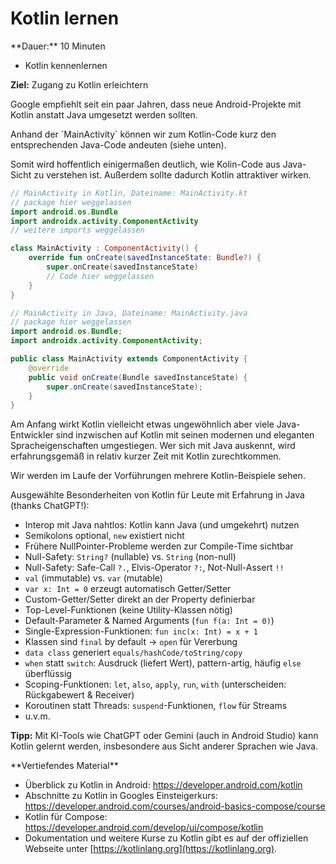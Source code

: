 
# Kotlin lernen

<Callout>
  **Dauer:** 10 Minuten

  - Kotlin kennenlernen

  **Ziel:** Zugang zu Kotlin erleichtern
</Callout>

Google empfiehlt seit ein paar Jahren, dass neue
Android-Projekte mit Kotlin anstatt Java umgesetzt
werden sollten. 

<Callout type="warning" emoji="👨🏻‍💻">
Anhand der `MainActivity` können wir zum Kotlin-Code
kurz den entsprechenden Java-Code andeuten (siehe unten).

Somit wird hoffentlich einigermaßen deutlich, wie 
Kolin-Code aus Java-Sicht zu verstehen ist. Außerdem
sollte dadurch Kotlin attraktiver wirken.
</Callout>

```kotlin filename="MainActivity.kt"
// MainActivity in Kotlin, Dateiname: MainActivity.kt 
// package hier weggelassen
import android.os.Bundle
import androidx.activity.ComponentActivity
// weitere imports weggelassen

class MainActivity : ComponentActivity() {
    override fun onCreate(savedInstanceState: Bundle?) {
        super.onCreate(savedInstanceState)
        // Code hier weggelassen
    }
}
```

```java filename="MainActivity.java"
// MainActivity in Java, Dateiname: MainActivity.java
// package hier weggelassen
import android.os.Bundle;
import androidx.activity.ComponentActivity;

public class MainActivity extends ComponentActivity {
    @override
    public void onCreate(Bundle savedInstanceState) {
        super.onCreate(savedInstanceState);
    }
}
```

Am Anfang wirkt Kotlin vielleicht etwas ungewöhnlich
aber viele Java-Entwickler sind inzwischen auf Kotlin
mit seinen modernen und eleganten Spracheigenschaften
umgestiegen. Wer sich mit Java auskennt, wird 
erfahrungsgemäß in relativ kurzer Zeit mit Kotlin 
zurechtkommen. 

Wir werden im Laufe der Vorführungen mehrere Kotlin-Beispiele sehen.

Ausgewählte Besonderheiten von Kotlin für Leute mit Erfahrung in Java (thanks ChatGPT!): 

* Interop mit Java nahtlos: Kotlin kann Java (und umgekehrt) nutzen
* Semikolons optional, `new` existiert nicht
* Frühere NullPointer-Probleme werden zur Compile-Time sichtbar
* Null-Safety: `String?` (nullable) vs. `String` (non-null) 
* Null-Safety: Safe-Call `?.`, Elvis-Operator `?:`, Not-Null-Assert `!!`
* `val` (immutable) vs. `var` (mutable)
* `var x: Int = 0` erzeugt automatisch Getter/Setter
* Custom-Getter/Setter direkt an der Property definierbar
* Top-Level-Funktionen (keine Utility-Klassen nötig)
* Default-Parameter & Named Arguments (`fun f(a: Int = 0)`)
* Single-Expression-Funktionen: `fun inc(x: Int) = x + 1`
* Klassen sind `final` by default → `open` für Vererbung
* `data class` generiert `equals/hashCode/toString/copy`
* `when` statt `switch`: Ausdruck (liefert Wert), pattern-artig, häufig `else` überflüssig
* Scoping-Funktionen: `let`, `also`, `apply`, `run`, `with` (unterscheiden: Rückgabewert & Receiver)
* Koroutinen statt Threads: `suspend`-Funktionen, `flow` für Streams
* u.v.m.

**Tipp:** Mit KI-Tools wie ChatGPT oder Gemini (auch in Android Studio) kann Kotlin gelernt werden, insbesondere aus Sicht anderer Sprachen wie Java.

<Callout type="warning">
**Vertiefendes Material**

- Überblick zu Kotlin in Android: https://developer.android.com/kotlin
- Abschnitte zu Kotlin in Googles Einsteigerkurs: https://developer.android.com/courses/android-basics-compose/course
- Kotlin für Compose: https://developer.android.com/develop/ui/compose/kotlin
- Dokumentation und weitere Kurse zu Kotlin gibt es auf der offiziellen Webseite unter [https://kotlinlang.org](https://kotlinlang.org).
</Callout>
